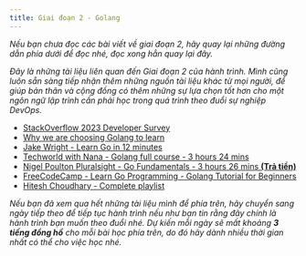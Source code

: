 ```yaml
---
title: Giai đoạn 2 - Golang
---
```



_Nếu bạn chưa đọc các bài viết về giai đoạn 2, hãy quay lại những đường dẫn phía dưới để đọc nhé, 
đọc xong hẳn quay lại đây._

<CardGrid>
  <LinkCard title="Ngày 7 - Tại sao phải học lập trình?" href="../../../golang/day7"/>
  <LinkCard title="Ngày 8 - Khởi động với Go" href="../../../golang/day8"/>
  <LinkCard title="Ngày 9 - Phân tích mã nguồn" href="../../../golang/day9"/>
  <LinkCard title="Ngày 10 - Không gian làm việc Go" href="../../../golang/day10"/>
  <LinkCard title="Ngày 11 - Biến/Hằng/Kiểu dữ liệu trong Go" href="../../../golang/day11"/>
  <LinkCard title="Ngày 12 - Đầu vào và con trỏ" href="../../../golang/day12"/>
</CardGrid>

<LinkCard title="Ngày 13 - Thực hiện chương trình" href="../../../golang/day13"/>

_Đây là những tài liệu liên quan đến Giai đoạn 2 của hành trình. Mình cũng luôn sẵn sàng tiếp nhận thêm những 
nguồn tài liệu khác từ mọi người, để giúp bản thân và cộng đồng có thêm những sự lựa chọn tốt hơn cho một ngôn ngữ 
lập trình cần phải học trong quá trình theo đuổi sự nghiệp DevOps._

- [StackOverflow 2023 Developer Survey](https://survey.stackoverflow.co/2023/)
- [Why we are choosing Golang to learn](https://www.youtube.com/watch?v=7pLqIIAqZD4&t=9s)
- [Jake Wright - Learn Go in 12 minutes](https://www.youtube.com/watch?v=C8LgvuEBraI&t=312s)
- [Techworld with Nana - Golang full course - 3 hours 24 mins](https://www.youtube.com/watch?v=yyUHQIec83I)
- [Nigel Poulton Pluralsight - Go Fundamentals - 3 hours 26 mins **(Trả tiền)**](https://www.pluralsight.com/courses/go-fundamentals)
- [FreeCodeCamp - Learn Go Programming - Golang Tutorial for Beginners](https://www.youtube.com/watch?v=YS4e4q9oBaU&t=1025s)
- [Hitesh Choudhary - Complete playlist](https://www.youtube.com/playlist?list=PLRAV69dS1uWSR89FRQGZ6q9BR2b44Tr9N)

_Nếu bạn đã xem qua hết những tài liệu mình để phía trên, hãy chuyển sang ngày tiếp theo để tiếp tục hành trình nếu như bạn 
tin rằng đây chính là hành trình bạn muốn theo đuổi nhé. Dự kiến mỗi ngày sẽ mất khoảng **3 tiếng đồng hồ** cho mỗi bài học 
phía trên, do đó hãy dành nhiều thời gian nhất có thể cho việc học nhé._

<LinkCard
  title="Ngày 14"
  href="../../../linux/day14"
/>
